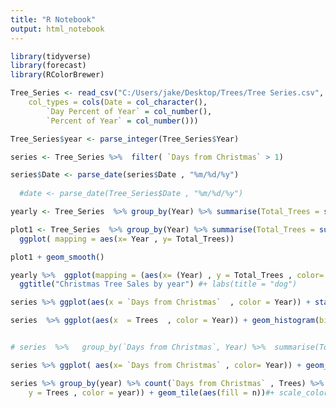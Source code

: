 ```yaml
---
title: "R Notebook"
output: html_notebook
---
```




```r
library(tidyverse)
library(forecast)
library(RColorBrewer)
```



```r
Tree_Series <- read_csv("C:/Users/jake/Desktop/Trees/Tree Series.csv", 
    col_types = cols(Date = col_character(), 
        `Day Percent of Year` = col_number(), 
        `Percent of Year` = col_number()))

Tree_Series$year <- parse_integer(Tree_Series$Year)

series <- Tree_Series %>%  filter( `Days from Christmas` > 1)

series$Date <- parse_date(series$Date , "%m/%d/%y")
  
  #date <- parse_date(Tree_Series$Date , "%m/%d/%y")

```



```r
yearly <- Tree_Series  %>% group_by(Year) %>% summarise(Total_Trees = sum(Trees)) 

plot1 <- Tree_Series  %>% group_by(Year) %>% summarise(Total_Trees = sum(Trees)) %>% 
  ggplot( mapping = aes(x= Year , y= Total_Trees))

plot1 + geom_smooth()

```

```r
yearly %>%  ggplot(mapping = (aes(x= (Year) , y = Total_Trees , color= Total_Trees))) + geom_point(size = 5) + geom_line()+
  ggtitle("Christmas Tree Sales by year") #+ labs(title = "dog")
```



```r
series %>% ggplot(aes(x = `Days from Christmas`  , color = Year)) + stat_count() + labs(title = "Count of Open days\n days before Christmas" )
```




```r
series  %>% ggplot(aes(x  = Trees  , color = Year)) + geom_histogram(binwidth = 20) + labs(title = "Count of Open days\n days before Christmas" )


# series  %>%   group_by(`Days from Christmas`, Year) %>%  summarise(Total_Trees = sum(Trees) ) %>% ggplot(aes(x  = Total_Trees  , color = Year)) + geom_histogram(binwidth = 1) + labs(title = "Count of Open days\n days before Christmas" )

series %>% ggplot( aes(x= `Days from Christmas` , color= Year)) + geom_freqpoly()

series %>% group_by(year) %>% count(`Days from Christmas` , Trees) %>%  ggplot(aes(x= `Days from Christmas` , 
    y = Trees , color = year)) + geom_tile(aes(fill = n))#+ scale_color_brewer(palette = "Set3")

```

